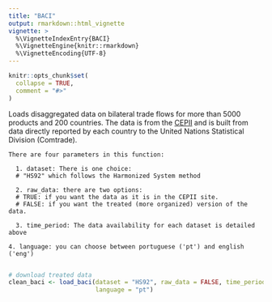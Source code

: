 ```yaml
---
title: "BACI"
output: rmarkdown::html_vignette
vignette: >
  %\VignetteIndexEntry{BACI}
  %\VignetteEngine{knitr::rmarkdown}
  %\VignetteEncoding{UTF-8}
---
```


```r
knitr::opts_chunk$set(
  collapse = TRUE,
  comment = "#>"
)
```

Loads disaggregated data on bilateral trade flows for more than 5000 products and 200 countries. The data is from the [CEPII](http://www.cepii.fr/CEPII/en/bdd_modele/bdd_modele_item.asp?id=37) and is built from data directly reported by each country to the United Nations Statistical Division (Comtrade).

```
There are four parameters in this function:
  
  1. dataset: There is one choice:
  # "HS92" which follows the Harmonized System method

  2. raw_data: there are two options:
  # TRUE: if you want the data as it is in the CEPII site.
  # FALSE: if you want the treated (more organized) version of the data. 
  
  3. time_period: The data availability for each dataset is detailed above

4. language: you can choose between portuguese ('pt') and english ('eng')
  
  ```
  
```r
# download treated data
clean_baci <- load_baci(dataset = "HS92", raw_data = FALSE, time_period = 2016,
                        language = "pt")
```
